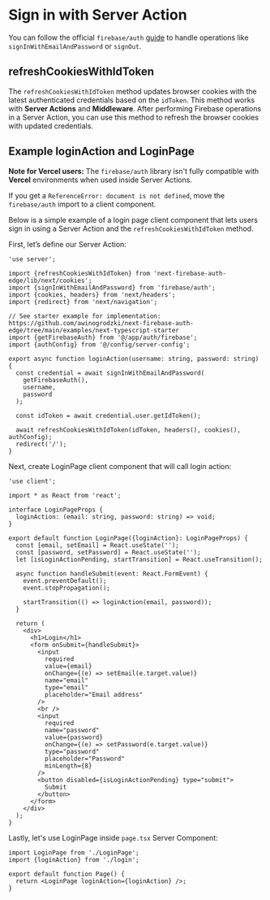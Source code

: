 # Sign in with Server Action

You can follow the official `firebase/auth` [guide](https://firebase.google.com/docs/auth/web/password-auth) to handle operations like `signInWithEmailAndPassword` or `signOut`.

## refreshCookiesWithIdToken

The `refreshCookiesWithIdToken` method updates browser cookies with the latest authenticated credentials based on the `idToken`. This method works with **Server Actions** and **Middleware**. After performing Firebase operations in a Server Action, you can use this method to refresh the browser cookies with updated credentials.

## Example loginAction and LoginPage

**Note for Vercel users:** The `firebase/auth` library isn't fully compatible with **Vercel** environments when used inside Server Actions.

If you get a `ReferenceError: document is not defined`, move the `firebase/auth` import to a client component.

Below is a simple example of a login page client component that lets users sign in using a Server Action and the `refreshCookiesWithIdToken` method.

First, let’s define our Server Action:

```tsx filename="login.tsx"
'use server';

import {refreshCookiesWithIdToken} from 'next-firebase-auth-edge/lib/next/cookies';
import {signInWithEmailAndPassword} from 'firebase/auth';
import {cookies, headers} from 'next/headers';
import {redirect} from 'next/navigation';

// See starter example for implementation: https://github.com/awinogrodzki/next-firebase-auth-edge/tree/main/examples/next-typescript-starter
import {getFirebaseAuth} from '@/app/auth/firebase';
import {authConfig} from '@/config/server-config';

export async function loginAction(username: string, password: string) {
  const credential = await signInWithEmailAndPassword(
    getFirebaseAuth(),
    username,
    password
  );

  const idToken = await credential.user.getIdToken();

  await refreshCookiesWithIdToken(idToken, headers(), cookies(), authConfig);
  redirect('/');
}
```


Next, create LoginPage client component that will call login action:

```tsx filename="LoginPage.tsx"
'use client';

import * as React from 'react';

interface LoginPageProps {
  loginAction: (email: string, password: string) => void;
}

export default function LoginPage({loginAction}: LoginPageProps) {
  const [email, setEmail] = React.useState('');
  const [password, setPassword] = React.useState('');
  let [isLoginActionPending, startTransition] = React.useTransition();

  async function handleSubmit(event: React.FormEvent) {
    event.preventDefault();
    event.stopPropagation();

    startTransition(() => loginAction(email, password));
  }

  return (
    <div>
      <h1>Login</h1>
      <form onSubmit={handleSubmit}>
        <input
          required
          value={email}
          onChange={(e) => setEmail(e.target.value)}
          name="email"
          type="email"
          placeholder="Email address"
        />
        <br />
        <input
          required
          name="password"
          value={password}
          onChange={(e) => setPassword(e.target.value)}
          type="password"
          placeholder="Password"
          minLength={8}
        />
        <button disabled={isLoginActionPending} type="submit">
          Submit
        </button>
      </form>
    </div>
  );
}
```

Lastly, let's use LoginPage inside `page.tsx` Server Component:

```tsx filename="page.tsx"
import LoginPage from './LoginPage';
import {loginAction} from './login';

export default function Page() {
  return <LoginPage loginAction={loginAction} />;
}
```
